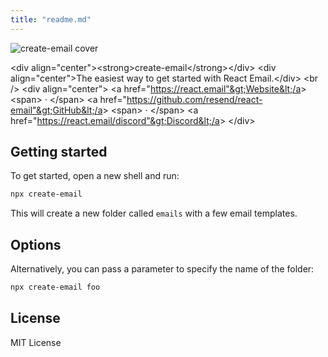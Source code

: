 ```yaml
---
title: "readme.md"
---
```


![create-email cover](https://react.email/static/covers/create-email.png)

&lt;div align="center"&gt;&lt;strong&gt;create-email&lt;/strong&gt;&lt;/div&gt;
&lt;div align="center"&gt;The easiest way to get started with React Email.&lt;/div&gt;
&lt;br /&gt;
&lt;div align="center"&gt;
&lt;a href="https://react.email"&gt;Website&lt;/a&gt; 
&lt;span&gt; · &lt;/span&gt;
&lt;a href="https://github.com/resend/react-email"&gt;GitHub&lt;/a&gt; 
&lt;span&gt; · &lt;/span&gt;
&lt;a href="https://react.email/discord"&gt;Discord&lt;/a&gt;
&lt;/div&gt;

## Getting started

To get started, open a new shell and run:

```sh
npx create-email
```

This will create a new folder called `emails` with a few email templates.

## Options

Alternatively, you can pass a parameter to specify the name of the folder:

```sh
npx create-email foo
```

## License

MIT License
